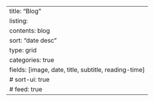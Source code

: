 ---
title: "Blog"
listing:
  contents: blog
  sort: "date desc"
  type: grid
  categories: true
  fields: [image, date, title, subtitle, reading-time]
  # sort-ui: true
#   feed: true
---